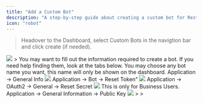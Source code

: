 ```yaml
---
title: "Add a Custom Bot"
description: "A step-by-step guide about creating a custom bot for RestoreCord."
icon: "robot"
---
```


> Headover to the Dashboard, select Custom Bots in the navigtion bar and click create (if needed).

<Frame>
  <img src="images/setup_add_custombot.png" />
</Frame>
>
<Info>You may want to fill out the information required to create a bot. If you need help finding them, look at the tabs below.</Info>

<Tabs>
  <Tab title="Bot Name">
    <Info>You may choose any bot name you want, this name will only be shown on the dashboard.</Info>
  </Tab>
  <Tab title="Client ID">
    <Info>Application -> General Info</Info>
    <Frame>
        <img src="images/setup_find_application-id.png" />
    </Frame>
  </Tab>
  <Tab title="Bot Token">
    <Info>Application -> Bot -> Reset Token"</Info>
    <Frame>
        <img src="images/setup_find_bot_token.png" />
    </Frame>
  </Tab>
  <Tab title="Client Secret">
    <Info>Application -> OAuth2 -> General -> Reset Secret</Info>
    <Frame>
        <img src="images/setup_find_client-secret.png" />
    </Frame>
  </Tab>
  <Tab title="Public Key">
    <Warning>This is only for Business Users.</Warning>
    <Info>Application -> General Information -> Public Key</Info>
    <Frame>
        <img src="images/setup_find_public_key.png" />
    </Frame>
  </Tab>
</Tabs>
>
>
